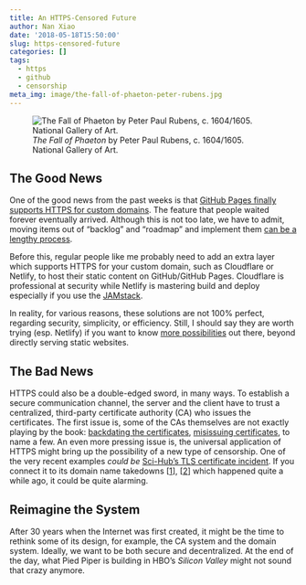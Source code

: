 ```yaml
---
title: An HTTPS-Censored Future
author: Nan Xiao
date: '2018-05-18T15:50:00'
slug: https-censored-future
categories: []
tags:
  - https
  - github
  - censorship
meta_img: image/the-fall-of-phaeton-peter-rubens.jpg
---
```


![_The Fall of Phaeton_ by Peter Paul Rubens, c. 1604/1605. National Gallery of Art.](/image/the-fall-of-phaeton-peter-rubens.jpg)

## The Good News

One of the good news from the past weeks is that [GitHub Pages finally supports HTTPS for custom domains](https://github.blog/2018-05-01-github-pages-custom-domains-https/). The feature that people waited forever eventually arrived. Although this is not too late, we have to admit, moving items out of "backlog" and "roadmap" and implement them [can be a lengthy process](https://github.com/isaacs/github/issues/156).

Before this, regular people like me probably need to add an extra layer which supports HTTPS for your custom domain, such as Cloudflare or Netlify, to host their static content on GitHub/GitHub Pages. Cloudflare is professional at security while Netlify is mastering build and deploy especially if you use the [JAMstack](https://jamstack.org/).

In reality, for various reasons, these solutions are not 100% perfect, regarding security, simplicity, or efficiency. Still, I should say they are worth trying (esp. Netlify) if you want to know [more possibilities](https://yihui.org/en/2017/06/netlify-instead-of-github-pages/) out there, beyond directly serving static websites.

## The Bad News

HTTPS could also be a double-edged sword, in many ways. To establish a secure communication channel, the server and the client have to trust a centralized, third-party certificate authority (CA) who issues the certificates. The first issue is, some of the CAs themselves are not exactly playing by the book: [backdating the certificates](https://blog.mozilla.org/security/2016/10/24/distrusting-new-wosign-and-startcom-certificates/), [misissuing certificates](https://security.googleblog.com/2017/09/chromes-plan-to-distrust-symantec.html), to name a few. An even more pressing issue is, the universal application of HTTPS might bring up the possibility of a new type of censorship. One of the very recent examples _could be_ [Sci-Hub's TLS certificate incident](https://news.ycombinator.com/item?id=16951831). If you connect it to its domain name takedowns [[1](https://news.ycombinator.com/item?id=16823067)], [[2](https://news.ycombinator.com/item?id=11635647)] which happened quite a while ago, it could be quite alarming.

## Reimagine the System

After 30 years when the Internet was first created, it might be the time to rethink some of its design, for example, the CA system and the domain system. Ideally, we want to be both secure and decentralized. At the end of the day, what Pied Piper is building in HBO's _Silicon Valley_ might not sound that crazy anymore.
